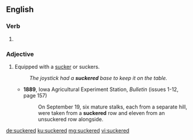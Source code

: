 ==English==

===Verb===
{{head|en|verb form}}

# {{en-past of|sucker}}

===Adjective===
{{en-adj|-}}

# Equipped with a [[sucker]] or suckers.
#: ''The joystick had a '''suckered''' base to keep it on the table.''
#* '''1889''', Iowa Agricultural Experiment Station, ''Bulletin'' (issues 1-12, page 157)
#*: On September 19, six mature stalks, each from a separate hill, were taken from a '''suckered''' row and eleven from an unsuckered row alongside.

[[de:suckered]]
[[ku:suckered]]
[[mg:suckered]]
[[vi:suckered]]